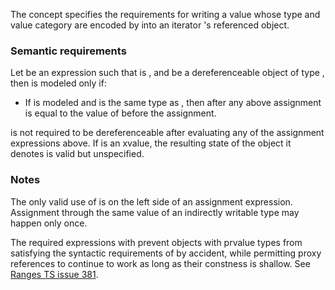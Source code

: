 {{cpp/title|indirectly_writable}}
{{cpp/iterator/navbar}}
{{ddcl|header=iterator|since=c++20|1=
template&lt; class Out, class T &gt;
    concept indirectly_writable =
        requires(Out&amp;&amp; o, T&amp;&amp; t) {
            *o = std::forward&lt;T&gt;(t);
            *std::forward&lt;Out&gt;(o) = std::forward&lt;T&gt;(t);
            const_cast&lt;const std::iter_reference_t&lt;Out&gt;&amp;&amp;&gt;(*o) = std::forward&lt;T&gt;(t);
            const_cast&lt;const std::iter_reference_t&lt;Out&gt;&amp;&amp;&gt;(*std::forward&lt;Out&gt;(o)) =
                std::forward&lt;T&gt;(t);
        };
        /* none of the four expressions above are required to be equality-preserving */
}}

The concept {{c|indirectly_writable&lt;Out, T&gt;}} specifies the requirements for writing a value whose type and value category are encoded by {{tt|T}} into an iterator {{tt|Out}}'s referenced object.

===Semantic requirements===
Let {{tt|e}} be an expression such that {{c|decltype((e))}} is {{tt|T}}, and {{tt|o}} be a dereferenceable object of type {{tt|Out}}, then {{c|indirectly_writable&lt;Out, T&gt;}} is modeled only if:
* If {{c|std::indirectly_readable&lt;Out&gt;}} is modeled and {{c|std::iter_value_t&lt;Out&gt;}} is the same type as {{c|std::decay_t&lt;T&gt;}}, then {{c|*o}} after any above assignment is equal to the value of {{tt|e}} before the assignment.

{{tt|o}} is not required to be dereferenceable after evaluating any of the assignment expressions above. If {{tt|e}} is an xvalue, the resulting state of the object it denotes is valid but unspecified.

{{cpp/concepts/equality preservation|skip-requires=yes}}

===Notes===
The only valid use of {{c|operator*}} is on the left side of an assignment expression. Assignment through the same value of an indirectly writable type may happen only once.

The required expressions with {{tt|const_cast}} prevent {{lconcept|indirectly_readable}} objects with prvalue {{tt|reference}} types from satisfying the syntactic requirements of {{tt|indirectly_writable}} by accident, while permitting proxy references to continue to work as long as their constness is shallow. See [https://github.com/ericniebler/stl2/issues/381 Ranges TS issue 381].

{{langlinks|es|ja|zh}}